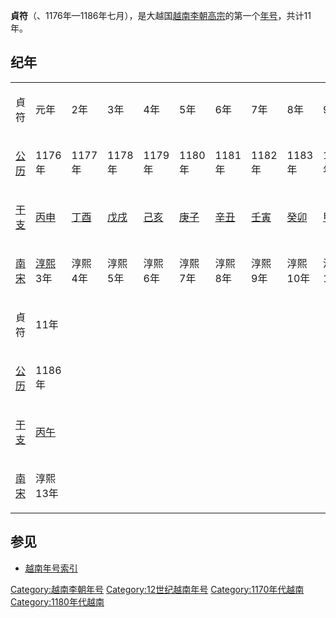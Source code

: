 {{Eranamebox|年号=貞符
|起讫时间= 1176年—1186年七月
|政权= [[越南李朝|越南李朝]]
|帝王=[[李高宗|李高宗]]
|历时= 11年
|timeline=
|说明=
}}
'''貞符'''（{{lang|vi|Trinh Phù}}、1176年—1186年七月），是大越国[[越南李朝|越南李朝]][[李高宗|高宗]]的第一个[[年号|年号]]，共计11年。

==纪年==
{| class="wikitable" style="background-color:#ffffff;text-align:center"
|- style="background-color:#cccccc;font-weight:bold"
|貞符||元年||2年||3年||4年||5年||6年||7年||8年||9年||10年
|-
|[[公历|公历]]||1176年||1177年||1178年||1179年||1180年||1181年||1182年||1183年||1184年||1185年 
|-
|[[干支|干支]]||[[丙申|丙申]]||[[丁酉|丁酉]]||[[戊戌|戊戌]]||[[己亥|己亥]]||[[庚子|庚子]]||[[辛丑|辛丑]]||[[壬寅|壬寅]]||[[癸卯|癸卯]]||[[甲辰|甲辰]]||[[乙巳|乙巳]] 
|-
|[[南宋|南宋]]||[[淳熙|淳熙]]3年||淳熙4年||淳熙5年||淳熙6年||淳熙7年||淳熙8年||淳熙9年||淳熙10年||淳熙11年||淳熙12年
|- style="background-color:#cccccc;font-weight:bold"
|貞符||11年
|-
|[[公历|公历]]||1186年
|-
|[[干支|干支]]||[[丙午|丙午]] 
|-
|[[南宋|南宋]]||淳熙13年
|}
==参见==
*[[越南年号索引|越南年号索引]]

{{年号|[[天感至宝|天感至宝]]|[[越南年号索引|越南李朝年号]]|[[天資嘉瑞|天資嘉瑞]]}}
{{越南年號}}
[[Category:越南李朝年号|Category:越南李朝年号]]
[[Category:12世纪越南年号|Category:12世纪越南年号]]
[[Category:1170年代越南|Category:1170年代越南]]
[[Category:1180年代越南|Category:1180年代越南]]